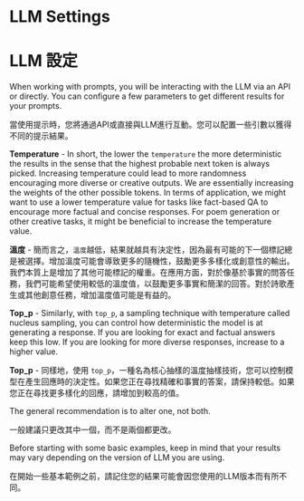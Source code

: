 # LLM Settings

# LLM 設定

When working with prompts, you will be interacting with the LLM via an API or directly. You can configure a few parameters to get different results for your prompts. 

當使用提示時，您將通過API或直接與LLM進行互動。您可以配置一些引數以獲得不同的提示結果。

**Temperature** - In short, the lower the `temperature` the more deterministic the results in the sense that the highest probable next token is always picked. Increasing temperature could lead to more randomness encouraging more diverse or creative outputs. We are essentially increasing the weights of the other possible tokens. In terms of application, we might want to use a lower temperature value for tasks like fact-based QA to encourage more factual and concise responses. For poem generation or other creative tasks, it might be beneficial to increase the temperature value.

**溫度** - 簡而言之，`溫度`越低，結果就越具有決定性，因為最有可能的下一個標記總是被選擇。增加溫度可能會導致更多的隨機性，鼓勵更多多樣化或創意性的輸出。我們本質上是增加了其他可能標記的權重。在應用方面，對於像基於事實的問答任務，我們可能希望使用較低的溫度值，以鼓勵更多事實和簡潔的回答。對於詩歌產生或其他創意任務，增加溫度值可能是有益的。

**Top_p** - Similarly, with `top_p`, a sampling technique with temperature called nucleus sampling, you can control how deterministic the model is at generating a response. If you are looking for exact and factual answers keep this low. If you are looking for more diverse responses, increase to a higher value. 

**Top_p** - 同樣地，使用 `top_p`，一種名為核心抽樣的溫度抽樣技術，您可以控制模型在產生回應時的決定性。如果您正在尋找精確和事實的答案，請保持較低。如果您正在尋找更多樣化的回應，請增加到較高的值。

The general recommendation is to alter one, not both.

一般建議只更改其中一個，而不是兩個都更改。

Before starting with some basic examples, keep in mind that your results may vary depending on the version of LLM you are using.

在開始一些基本範例之前，請記住您的結果可能會因您使用的LLM版本而有所不同。

